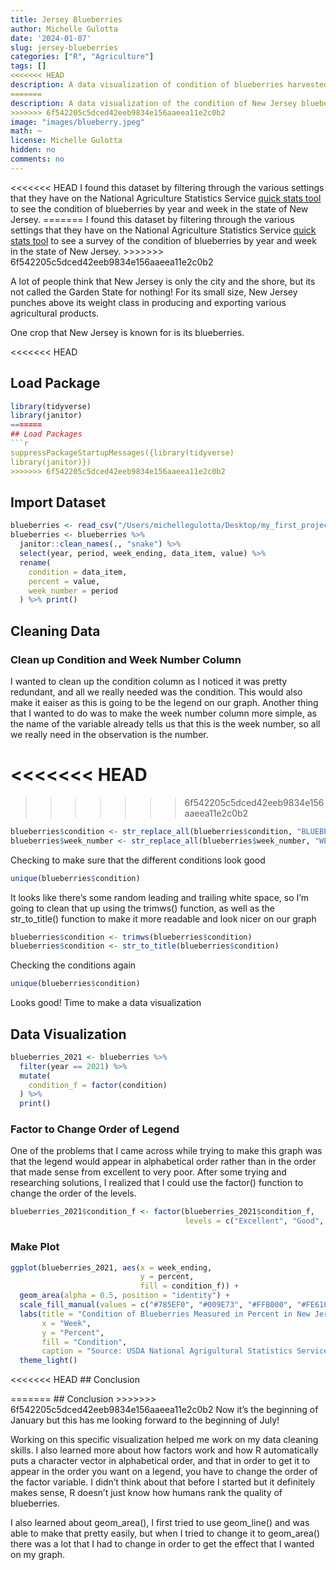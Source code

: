 ```yaml
---
title: Jersey Blueberries
author: Michelle Gulotta
date: '2024-01-07'
slug: jersey-blueberries
categories: ["R", "Agriculture"]
tags: []
<<<<<<< HEAD
description: A data visualization of condition of blueberries harvested in the 2021 growing season in New Jersey
=======
description: A data visualization of the condition of New Jersey blueberries in the 2021 growing season
>>>>>>> 6f542205c5dced42eeb9834e156aaeea11e2c0b2
image: "images/blueberry.jpeg"
math: ~
license: Michelle Gulotta
hidden: no
comments: no
---
```


<<<<<<< HEAD
I found this dataset by filtering through the various settings that they have on the National Agriculture Statistics Service [quick stats tool](https://quickstats.nass.usda.gov/) to see the condition of blueberries by year and week in the state of New Jersey. 
=======
I found this dataset by filtering through the various settings that they have on the National Agriculture Statistics Service [quick stats tool](https://quickstats.nass.usda.gov/) to see a survey of the condition of blueberries by year and week in the state of New Jersey. 
>>>>>>> 6f542205c5dced42eeb9834e156aaeea11e2c0b2

A lot of people think that New Jersey is only the city and the shore, but its not called the Garden State for nothing! For its small size, New Jersey punches above its weight class in producing and exporting various agricultural products.

One crop that New Jersey is known for is its blueberries.

<<<<<<< HEAD

## Load Package
```r
library(tidyverse)
library(janitor)
=======
## Load Packages
```r
suppressPackageStartupMessages({library(tidyverse)
library(janitor)})
>>>>>>> 6f542205c5dced42eeb9834e156aaeea11e2c0b2
```

## Import Dataset
```r
blueberries <- read_csv("/Users/michellegulotta/Desktop/my_first_project/blueberries/blueberry.csv") 
blueberries <- blueberries %>% 
  janitor::clean_names(., "snake") %>% 
  select(year, period, week_ending, data_item, value) %>% 
  rename(
    condition = data_item,
    percent = value,
    week_number = period
  ) %>% print()
```

## Cleaning Data
### Clean up Condition and Week Number Column
I wanted to clean up the condition column as I noticed it was pretty redundant, and all we really needed was the condition. This would also make it eaiser as this is going to be the legend on our graph. Another thing that I wanted to do was to make the week number column more simple, as the name of the variable already tells us that this is the week number, so all we really need in the observation is the number.

<<<<<<< HEAD
=======

>>>>>>> 6f542205c5dced42eeb9834e156aaeea11e2c0b2
```r
blueberries$condition <- str_replace_all(blueberries$condition, "BLUEBERRIES, TAME - CONDITION, MEASURED IN PCT", "")
blueberries$week_number <- str_replace_all(blueberries$week_number, "WEEK #", "")
```

Checking to make sure that the different conditions look good
```r
unique(blueberries$condition)
```

It looks like there's some random leading and trailing white space, so I'm going to clean that up using the trimws() function, as well as the str_to_title() function to make it more readable and look nicer on our graph

```r
blueberries$condition <- trimws(blueberries$condition)
blueberries$condition <- str_to_title(blueberries$condition)
```

Checking the conditions again
```r
unique(blueberries$condition)
```
Looks good! Time to make a data visualization

## Data Visualization

```r
blueberries_2021 <- blueberries %>% 
  filter(year == 2021) %>% 
  mutate(
    condition_f = factor(condition)
  ) %>%
  print()
```

### Factor to Change Order of Legend
One of the problems that I came across while trying to make this graph was that the legend would appear in alphabetical order rather than in the order that made sense from excellent to very poor. After some trying and researching solutions, I realized that I could use the factor() function to change the order of the levels.

```r
blueberries_2021$condition_f <- factor(blueberries_2021$condition_f,
                                       levels = c("Excellent", "Good", "Fair", "Poor", "Very Poor"))
```

### Make Plot

```r
ggplot(blueberries_2021, aes(x = week_ending, 
                             y = percent,
                             fill = condition_f)) +
  geom_area(alpha = 0.5, position = "identity") +
  scale_fill_manual(values = c("#785EF0", "#009E73", "#FFB000", "#FE6100", "#DC267F")) +
  labs(title = "Condition of Blueberries Measured in Percent in New Jersey in 2021", 
       x = "Week", 
       y = "Percent",
       fill = "Condition",
       caption = "Source: USDA National Agrigultural Statistics Service") +
  theme_light()
```

<<<<<<< HEAD
## Conclusion

=======
## Conclusion 
>>>>>>> 6f542205c5dced42eeb9834e156aaeea11e2c0b2
Now it's the beginning of January but this has me looking forward to the beginning of July! 

Working on this specific visualization helped me work on my data cleaning skills. I also learned more about how factors work and how R automatically puts a character vector in alphabetical order, and that in order to get it to appear in the order you want on a legend, you have to change the order of the factor variable. I didn't think about that before I started but it definitely makes sense, R doesn't just know how humans rank the quality of blueberries. 

I also learned about geom_area(), I first tried to use geom_line() and was able to make that pretty easily, but when I tried to change it to geom_area() there was a lot that I had to change in order to get the effect that I wanted on my graph. 